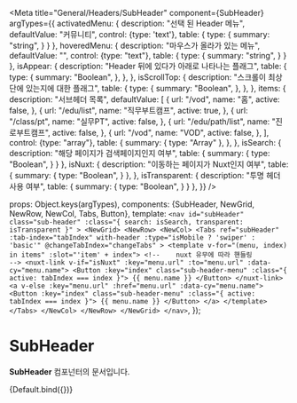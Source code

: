 

<Meta
  title="General/Headers/SubHeader"
  component={SubHeader}
  argTypes={{
    activatedMenu: {
    description: "선택 된 Header 메뉴",
    defaultValue: "커뮤니티",
    control: {type: 'text'},
    table: {
        type: {
          summary: "string",
        }
      }
    },
    hoveredMenu: {
      description: "마우스가 올라가 있는 메뉴",
      defaultValue: "",
      control: {type: "text"},
      table: {
        type: {
          summary: "string",
        }
      }
    },
    isAppear: {
      description: "Header 뒤에 있다가 아래로 나타나는 플래그",
      table: {
        type: {
          summary: "Boolean",
        },
      },
    },
    isScrollTop: {
      description: "스크롤이 최상단에 있는지에 대한 플래그",
      table: {
        type: {
          summary: "Boolean",
        },
      },
    },
    items: {
      description: "서브헤더 목록",
      defaultValue: [
        {
          url: "/vod",
          name: "홈",
          active: false,
        },
        {
          url: "/edu/list",
          name: "직무부트캠프",
          active: true,
        },
        {
          url: "/class/pt",
          name: "실무PT",
          active: false,
        },
        {
          url: "/edu/path/list",
          name: "진로부트캠프",
          active: false,
        },
        {
          url: "/vod",
          name: "VOD",
          active: false,
        },
      ],
      control: {type: "array"},
      table: {
        summary: {
          type: "Array"
        },
      },
    },
    isSearch: {
      description: "해당 페이지가 검색페이지인지 여부",
      table: {
        summary: {
          type: "Boolean",
        }
      }
    },
    isNuxt: {
      description: "이동하는 페이지가 Nuxt인지 여부",
      table: {
        summary: {
          type: "Boolean",
        }
      },
    },
    isTransparent: {
      description: "투명 헤더 사용 여부",
      table: {
        summary: {
          type: "Boolean",
        }
      }
    },
  }}
/>

  props: Object.keys(argTypes),
  components: {SubHeader, NewGrid, NewRow, NewCol, Tabs, Button},
  template:
  `<nav
      id="subHeader"
      class="sub-header"
      :class="{ search: isSearch, transparent: isTransparent }"
    >
    <NewGrid>
      <NewRow>
        <NewCol>
          <Tabs
            ref="subHeader"
            :tab-index="tabIndex"
            with-header
            :type="isMobile ? 'swiper' : 'basic'"
            @changeTabIndex="changeTabs"
          >
            <template v-for="(menu, index) in items" :slot="'item' + index">
              <!--    nuxt 유무에 따라 핸들링          -->
              <nuxt-link v-if="isNuxt" :key="menu.url" :to="menu.url" :data-cy="menu.name">
                <Button :key="index" class="sub-header-menu" :class="{ active: tabIndex === index }">
                  {{ menu.name }}
                </Button>
              </nuxt-link>
              <a v-else :key="menu.url" :href="menu.url" :data-cy="menu.name">
                <Button :key="index" class="sub-header-menu" :class="{ active: tabIndex === index }">
                  {{ menu.name }}
                </Button>
              </a>
            </template>
          </Tabs>
        </NewCol>
      </NewRow>
    </NewGrid>
    </nav>`,
});

# SubHeader

**SubHeader** 컴포넌터의 문서입니다.

<Story name="Default" height="100px">
  {Default.bind({})}
</Story>

<ArgsTable story="Default" />